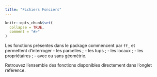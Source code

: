 ```yaml
---
title: "Fichiers Fonciers"
---
```


```r
knitr::opts_chunk$set(
  collapse = TRUE,
  comment = "#>"
)
```

Les fonctions présentes dans le package commencent par `ff_` et permettent d'interroger 
- les parcelles ;
- les tups ;
- les locaux ;
- les propriétaires ;
- avec ou sans géométrie.

Retrouvez l'ensemble des fonctions disponibles directement dans l'onglet référence.
